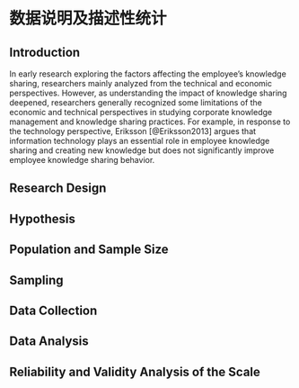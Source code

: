 # 数据说明及描述性统计 {#method}

## Introduction

In early research exploring the factors affecting the employee's knowledge sharing, researchers mainly analyzed from the technical and economic perspectives. However, as understanding the impact of knowledge sharing deepened, researchers generally recognized some limitations of the economic and technical perspectives in studying corporate knowledge management and knowledge sharing practices. For example, in response to the technology perspective, Eriksson [@Eriksson2013] argues that information technology plays an essential role in employee knowledge sharing and creating new knowledge but does not significantly improve employee knowledge sharing behavior. 


## Research Design

## Hypothesis 

## Population and Sample Size

## Sampling 

## Data Collection 

## Data Analysis 

## Reliability and Validity Analysis of the Scale




\newpage